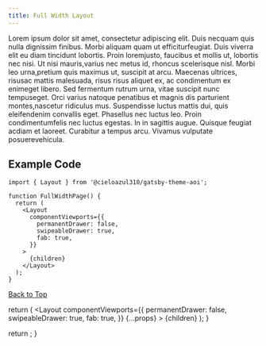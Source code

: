 ```yaml
---
title: Full Width Layout
---
```



Lorem ipsum dolor sit amet, consectetur adipiscing elit. Duis necquam quis nulla dignissim finibus. Morbi aliquam quam ut efficiturfeugiat. Duis viverra elit eu diam tincidunt lobortis. Proin loremjusto, faucibus et mollis ut, lobortis nec nisi. Ut nisi mauris,varius nec metus id, rhoncus scelerisque nisl. Morbi leo urna,pretium quis maximus ut, suscipit at arcu. Maecenas ultrices, risusac mattis malesuada, risus risus aliquet ex, ac condimentum ex enimeget libero. Sed fermentum rutrum urna, vitae suscipit nunc tempuseget. Orci varius natoque penatibus et magnis dis parturient montes,nascetur ridiculus mus. Suspendisse luctus mattis dui, quis eleifendenim convallis eget. Phasellus nec luctus leo. Proin condimentumfelis nec luctus egestas. In in sagittis augue. Quisque feugiat acdiam et laoreet. Curabitur a tempus arcu. Vivamus vulputate posuerevehicula.

## Example Code

```tsx
import { Layout } from '@cieloazul310/gatsby-theme-aoi';

function FullWidthPage() {
  return (
    <Layout 
      componentViewports={{
        permanentDrawer: false,
        swipeableDrawer: true,
        fab: true,
      }}
    >
      {children}
    </Layout>
  );
}
```

[Back to Top](/)

  return (
    <Layout 
      componentViewports={{
        permanentDrawer: false,
        swipeableDrawer: true,
        fab: true,
      }}
      {...props}
    >
      {children}
    </Layout>
  );
}

  return <Seo title="Full Width Layout" />;
}
